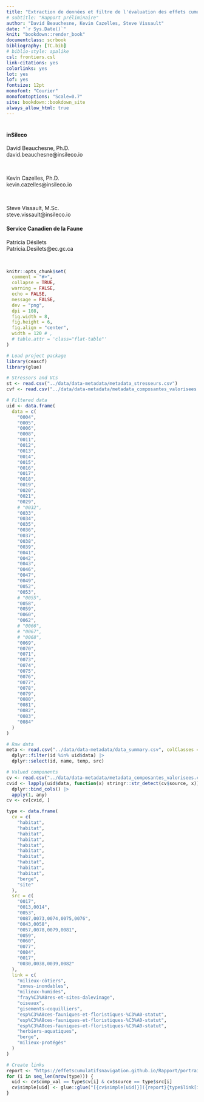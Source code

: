 ```yaml
---
title: "Extraction de données et filtre de l'évaluation des effets cumulatifs des activités maritimes sur le Saint-Laurent et la rivière Saguenay pour le Servica Canadien de la Faune"
# subtitle: "Rapport préliminaire"
author: "David Beauchesne, Kevin Cazelles, Steve Vissault"
date: "`r Sys.Date()`"
knit: "bookdown::render_book"
documentclass: scrbook
bibliography: [TC.bib]
# biblio-style: apalike
csl: frontiers.csl
link-citations: yes
colorlinks: yes
lot: yes
lof: yes
fontsize: 12pt
monofont: "Courier"
monofontoptions: "Scale=0.7"
site: bookdown::bookdown_site
always_allow_html: true
---
```


<!-- description: "TO WRITE"
url: 'https\://bookdown.org/yihui/bookdown/'
github-repo: rstudio/bookdown
cover-image: images/cover.jpg -->

<!--
suppressWarnings(bookdown::render_book("index.Rmd", "bookdown::gitbook"))
-->

<!--
<img src="https://img.shields.io/badge/Zone-Fluvial-brightgreen">
-->

# {-}

#### inSileco {-}

David Beauchesne, Ph.D. <br/>
david.beauchesne@insileco.io<br/>

<br/>

Kevin Cazelles, Ph.D. <br/>
kevin.cazelles@insileco.io<br/>

<br/>

Steve Vissault, M.Sc.<br/>
steve.vissault@insileco.io<br/>


#### Service Canadien de la Faune {-}

Patricia Désilets <br/>
Patricia.Desilets@ec.gc.ca<br/>

<br/>

```r
knitr::opts_chunk$set(
  comment = "#>",
  collapse = TRUE,
  warning = FALSE,
  echo = FALSE,
  message = FALSE,
  dev = "png",
  dpi = 108,
  fig.width = 8,
  fig.height = 6,
  fig.align = "center",
  width = 120 # ,
  # table.attr = 'class="flat-table"'
)

# Load project package
library(ceascf)
library(glue)

# Stressors and VCs
st <- read.csv("../data/data-metadata/metadata_stresseurs.csv")
cvf <- read.csv("../data/data-metadata/metadata_composantes_valorisees.csv")

# Filtered data
uid <- data.frame(
  data = c(
    "0004",
    "0005",
    "0006",
    "0008",
    "0011",
    "0012",
    "0013",
    "0014",
    "0015",
    "0016",
    "0017",
    "0018",
    "0019",
    "0020",
    "0021",
    "0029",
    # "0032",
    "0033",
    "0034",
    "0035",
    "0036",
    "0037",
    "0038",
    "0039",
    "0041",
    "0042",
    "0043",
    "0046",
    "0047",
    "0049",
    "0052",
    "0053",
    # "0055",
    "0058",
    "0059",
    "0060",
    "0062",
    # "0066",
    # "0067",
    # "0068",
    "0069",
    "0070",
    "0071",
    "0073",
    "0074",
    "0075",
    "0076",
    "0077",
    "0078",
    "0079",
    "0080",
    "0081",
    "0082",
    "0083",
    "0084"
  )
)

# Raw data
meta <- read.csv("../data/data-metadata/data_summary.csv", colClasses = c("id" = "character")) |>
  dplyr::filter(id %in% uid$data) |>
  dplyr::select(id, name, temp, src)

# Valued components
cv <- read.csv("../data/data-metadata/metadata_composantes_valorisees.csv")
cvid <- lapply(uid$data, function(x) stringr::str_detect(cv$source, x)) |>
  dplyr::bind_cols() |>
  apply(1, any)
cv <- cv[cvid, ]

type <- data.frame(
  cv = c(
    "habitat",
    "habitat",
    "habitat",
    "habitat",
    "habitat",
    "habitat",
    "habitat",
    "habitat",
    "habitat",
    "habitat",
    "berge",
    "site"
  ),
  src = c(
    "0017",
    "0013,0014",
    "0053",
    "0087,0073,0074,0075,0076",
    "0043,0058",
    "0057,0078,0079,0081",
    "0059",
    "0060",
    "0077",
    "0084",
    "0017",
    "0030,0038,0039,0082"
  ),
  link = c(
    "milieux-côtiers",
    "zones-inondables",
    "milieux-humides",
    "fray%C3%A8res-et-sites-dalevinage",
    "oiseaux",
    "gisements-coquilliers",
    "esp%C3%A8ces-fauniques-et-floristiques-%C3%A0-statut",
    "esp%C3%A8ces-fauniques-et-floristiques-%C3%A0-statut",
    "esp%C3%A8ces-fauniques-et-floristiques-%C3%A0-statut",
    "herbiers-aquatiques",
    "berge",
    "milieux-protégés"
  )
)

# Create links
report <- "https://effetscumulatifsnavigation.github.io/Rapport/portrait.html#"
for (i in seq_len(nrow(type))) {
  uid <- cv$comp_val == type$cv[i] & cv$source == type$src[i]
  cv$simple[uid] <- glue::glue("[{cv$simple[uid]}]({report}{type$link[i]})")
}
```

